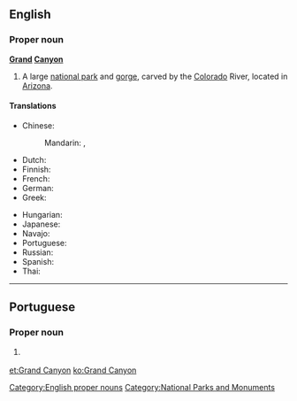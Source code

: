 ==English==
{{wikipedia}}

===Proper noun===
'''[[grand|Grand]] [[canyon|Canyon]]'''

# A large [[national park]] and [[gorge]], carved by the [[Colorado]] River, located in [[Arizona]].

====Translations====
{{trans-top|large national park and gorge}}
* Chinese:
*: Mandarin: {{t+|cmn|科羅拉多大峽谷|sc=Hani}}, {{t|cmn|科罗拉多大峡谷|tr=Kēluólāduō Dàxiágǔ|sc=Hani}}
* Dutch: {{t|nl|Grand Canyon}}
* Finnish: {{t|fi|Grand Canyon}}
* French: {{t|fr|Grand Canyon|m}}
* German: {{t|de|Grand Canyon|m}}
* Greek: {{t|el|Γκραν Κάνυον|n|tr=Gran Kányon|sc=Grek}}
{{trans-mid}}
* Hungarian: {{t|hu|Grand Canyon}}
* Japanese: {{t|ja|グランドキャニオン|tr=Gurando-Kyanion}}
* Navajo: {{t|nv|Bidááʼ Haʼaztʼiʼ Tsékooh}}
* Portuguese: {{t|pt|Grand Canyon|m}}
* Russian: {{t|ru|Гранд-Каньон|m|tr=Grand-Kan’jón}}
* Spanish: {{t|es|Gran Cañón|m}}
* Thai: {{t|th|แกรนด์แคนยอน|tr=graen-kaenyon}}
{{trans-bottom}}

[[Category:English proper nouns]]
[[Category:National Parks and Monuments]]

----

==Portuguese==

===Proper noun===
{{pt-proper noun|m}}

# {{l/en|Grand Canyon}} {{gloss|large national park and gorge}}

[[et:Grand Canyon]]
[[ko:Grand Canyon]]